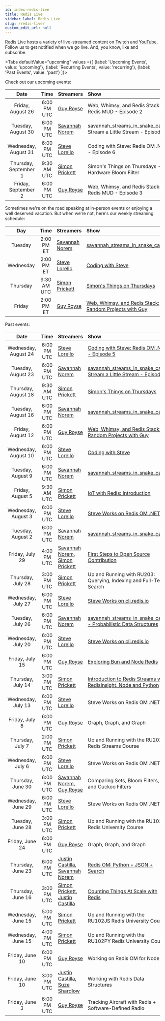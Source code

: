 ```yaml
---
id: index-redis-live
title: Redis Live
sidebar_label: Redis Live
slug: /redis-live/
custom_edit_url: null
---
```


Redis Live hosts a variety of live-streamed content on [Twitch][twitch] and [YouTube][yt]. Follow us to get notified when we go live. And, you know, like and subscribe.

<Tabs
   defaultValue="upcoming"
   values ={[
    {label: 'Upcoming Events', value:  'upcoming'},
    {label: 'Recurring Events', value: 'recurring'},
    {label: 'Past Events', value: 'past'}
   ]}>

  <TabItem value="upcoming">

Check out our upcoming events:

|        Date           |    Time     | Streamers                 | Show                                                               |
| :-------------------: | :---------: | :------------------------ | :----------------------------------------------------------------- |
| Friday, August 26     | 6:00 PM UTC | [Guy Royse][guy]          | Web, Whimsy, and Redis Stack: Redis MUD - Episode 2                |
| Tuesday, August 30    | 6:00 PM UTC | [Savannah Norem][norem]   | savannah_streams_in_snake_case: Stream a Little Stream - Episode 2 |
| Wednesday, August 31  | 6:00 PM UTC | [Steve Lorello][steve]    | Coding with Steve: Redis OM .NET - Episode 6                       |
| Thursday, September 1 | 9:30 AM UTC | [Simon Prickett][simon]   | Simon's Things on Thursdays - Hardware Bloom Filter                |
| Friday, September 2   | 6:00 PM UTC | [Guy Royse][guy]          | Web, Whimsy, and Redis Stack: Redis MUD - Episode 3                |

  </TabItem>
  <TabItem value="recurring">

Sometimes we're on the road speaking at in-person events or enjoying a well deserved vacation. But when we're not, here's our weekly streaming schedule:

|    Day    |    Time     | Streamers                | Show                                                             |
| :-------: | :---------: | :----------------------- | :--------------------------------------------------------------- |
| Tuesday   | 2:00 PM ET  | [Savannah Norem][norem]  | [savannah_streams_in_snake_case][twitch]                         |
| Wednesday | 2:00 PM ET  | [Steve Lorello][steve]   | [Coding with Steve][twitch]                                      |
| Thursday  | 9:30 AM UTC | [Simon Prickett][simon]  | [Simon's Things on Thursdays][twitch]                            |
| Friday    | 2:00 PM ET  | [Guy Royse][guy]         | [Web, Whimsy, and Redis Stack: Random Projects with Guy][twitch] |

  </TabItem>
  <TabItem value="past">

Past events:

|        Date          |    Time     | Streamers                                             | Show                                                                     |
| :------------------: | :---------: | :---------------------------------------------------- | :----------------------------------------------------------------------- |
| Wednesday, August 24 | 6:00 PM UTC | [Steve Lorello][steve]                                | [Coding with Steve: Redis OM .NET - Episode 5][18]                       |
| Tuesday, August 23   | 6:00 PM UTC | [Savannah Norem][norem]                               | [savannah_streams_in_snake_case: Stream a Little Stream - Episode 1][17] |
| Thursday, August 18  | 9:30 AM UTC | [Simon Prickett][simon]                               | [Simon's Things on Thursdays][16]                                        |
| Tuesday, August 16   | 6:00 PM UTC | [Savannah Norem][norem]                               | [savannah_streams_in_snake_case][15]                                     |
| Friday, August 12    | 6:00 PM UTC | [Guy Royse][guy]                                      | [Web, Whimsy, and Redis Stack: Random Projects with Guy][14]             |
| Wednesday, August 10 | 6:00 PM UTC | [Steve Lorello][steve]                                | [Coding with Steve][13]                                                  |
| Tuesday, August 9    | 6:00 PM UTC | [Savannah Norem][norem]                               | [savannah_streams_in_snake_case][12]                                     |
| Friday, August 5     | 9:30 AM UTC | [Simon Prickett][simon]                               | [IoT with Redis: Introduction][11]                                       |
| Wednesday, August 3  | 6:00 PM UTC | [Steve Lorello][steve]                                | [Steve Works on Redis OM .NET][10]                                       |
| Tuesday, August 2    | 6:00 PM UTC | [Savannah Norem][norem]                               | [savannah_streams_in_snake_case][9]                                      |
| Friday, July 29      | 4:00 PM UTC | [Savannah Norem][norem], [Simon Prickett][simon]      | [First Steps to Open Source Contribution][8]                             |
| Thursday, July 28    | 3:00 PM UTC | [Simon Prickett][simon]                               | Up and Running with RU203: Querying, Indexing and Full-Text Search       |
| Wednesday, July 27   | 6:00 PM UTC | [Steve Lorello][steve]                                | [Steve Works on cli.redis.io][7]                                         |
| Tuesday, July 26     | 6:00 PM UTC | [Savannah Norem][norem]                               | [savannah_streams_in_snake_case - Probabilistic Data Structures][6]      |
| Wednesday, July 20   | 6:00 PM UTC | [Steve Lorello][steve]                                | [Steve Works on cli.redis.io][4]                                         |
| Friday, July 15      | 6:00 PM UTC | [Guy Royse][guy]                                      | [Exploring Bun and Node Redis][3]                                        |
| Thursday, July 14    | 3:00 PM UTC | [Simon Prickett][simon]                               | [Introduction to Redis Streams with RedisInsight, Node and Python][5]    |
| Wednesday, July 13   | 6:00 PM UTC | [Steve Lorello][steve]                                | Steve Works on Redis OM .NET                                             |
| Friday, July 8       | 6:00 PM UTC | [Guy Royse][guy]                                      | Graph, Graph, and Graph                                                  |
| Thursday, July 7     | 2:00 PM UTC | [Simon Prickett][simon]                               | Up and Running with the RU202 Redis Streams Course                       |
| Wednesday, July 6    | 6:00 PM UTC | [Steve Lorello][steve]                                | Steve Works on Redis OM .NET                                             |
| Thursday, June 30    | 6:00 PM UTC | [Savannah Norem][norem], [Guy Royse][guy]             | Comparing Sets, Bloom Filters, and Cuckoo Filters                        |
| Wednesday, June 29   | 6:00 PM UTC | [Steve Lorello][steve]                                | Steve Works on Redis OM .NET!                                            |
| Tuesday, June 28     | 3:00 PM UTC | [Simon Prickett][simon]                               | Up and Running with the RU102J Redis University Course                   |
| Friday, June 24      | 6:00 PM UTC | [Guy Royse][guy]                                      | Graph, Graph, and Graph                                                  |
| Thursday, June 23    | 6:00 PM UTC | [Justin Castilla][justin], [Savannah Norem][norem]    | [Redis OM: Python + JSON + Search][2]                                    |
| Thursday, June 16    | 3:00 PM UTC | [Simon Prickett][simon], [Justin Castilla][justin]    | [Counting Things At Scale with Redis][1]                                 |
| Wednesday, June 15   | 5:00 PM UTC | [Simon Prickett][simon]                               | Up and Running with the RU102JS Redis University Course                  |
| Wednesday, June 15   | 4:00 PM UTC | [Simon Prickett][simon]                               | Up and Running with the RU102PY Redis University Course                  |
| Friday, June 10      | 6:00 PM UTC | [Guy Royse][guy]                                      | Working on Redis OM for Node.js                                          |
| Friday, June 10      | 3:00 PM UTC | [Justin Castilla][justin], [Suze Shardlow][suze]      | Working with Redis Data Structures                                       |
| Friday, June 3       | 6:00 PM UTC | [Guy Royse][guy]                                      | Tracking Aircraft with Redis + Software-Defined Radio                    |

  </TabItem>
</Tabs>

<!-- Links to streamers -->
[bsb]: https://twitter.com/bsbodden
[guy]: https://twitter.com/guyroyse
[justin]: https://twitter.com/JustCastilla
[norem]: https://twitter.com/sav_norem
[simon]: https://simonprickett.dev
[steve]: https://twitter.com/slorello
[suze]: https://twitter.com/SuzeShardlow

<!-- Links to platforms -->
[twitch]: https://twitch.tv/redisinc
[yt]: https://www.youtube.com/redisinc

<!-- Links to specific videos -->
[18]: https://www.youtube.com/watch?v=922nnTcThLA
[17]: https://www.youtube.com/watch?v=QDfGI6jpwqA
[16]: https://www.youtube.com/watch?v=uyjAFP73ttI
[15]: https://www.youtube.com/watch?v=cFnBfsbyhvU
[14]: https://www.youtube.com/watch?v=FfD2nmCrocI
[13]: https://www.youtube.com/watch?v=eSnmtf3zcNc
[12]: https://www.youtube.com/watch?v=w1S-ZuCJc2Y
[11]: https://www.youtube.com/watch?v=1F2nmm2jBjA
[10]: https://www.youtube.com/watch?v=_HyV2OkMUCw
[9]: https://www.youtube.com/watch?v=y5VXze8xtEA
[8]: https://www.youtube.com/watch?v=SnKeNYJ_qsQ
[7]: https://www.youtube.com/watch?v=68FDI5GlMIU
[6]: https://www.youtube.com/watch?v=_TGJSXZvLT8
[5]: https://www.youtube.com/watch?v=q2UOkQmIo9Q
[4]: https://www.youtube.com/watch?v=LV2Ax0Y8Kxk
[3]: https://www.youtube.com/watch?v=aWJ9mfmHqfw
[2]: https://www.youtube.com/watch?v=ZP2j7bmWfmU
[1]: https://www.youtube.com/watch?v=FAJXq5Qqc0Y
